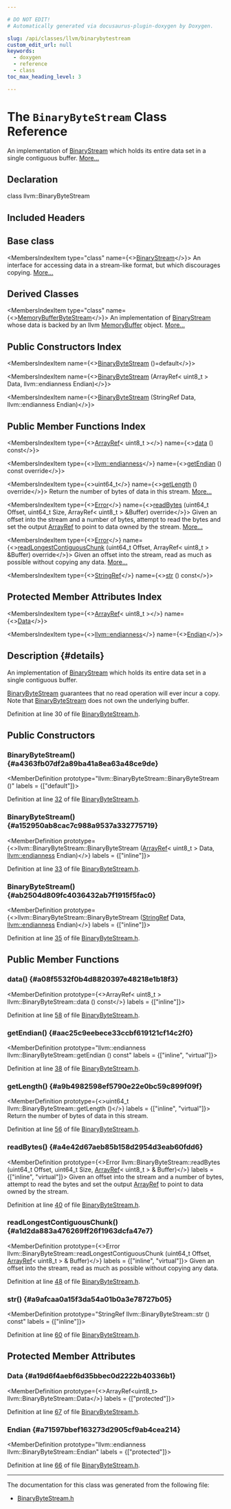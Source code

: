 ```yaml
---

# DO NOT EDIT!
# Automatically generated via docusaurus-plugin-doxygen by Doxygen.

slug: /api/classes/llvm/binarybytestream
custom_edit_url: null
keywords:
  - doxygen
  - reference
  - class
toc_max_heading_level: 3

---
```





# The `BinaryByteStream` Class Reference

<DoxygenPage pluginConfig={pluginConfig}>

An implementation of <a href="/docs/api/classes/llvm/binarystream">BinaryStream</a> which holds its entire data set in a single contiguous buffer. <a href="#details">More...</a>

## Declaration

<CodeBlock>class llvm::BinaryByteStream</CodeBlock>

## Included Headers

<IncludesList>
<IncludesListItem
  filePath="llvm/Support/BinaryByteStream.h"
  permalink="/docs/api/files/include/include/llvm/include/llvm/support/binarybytestream-h"
  isLocal="true" />
</IncludesList>

## Base class

<MembersIndex>

<MembersIndexItem
  type="class"
  name={<><a href="/docs/api/classes/llvm/binarystream">BinaryStream</a></>}>
An interface for accessing data in a stream-like format, but which discourages copying. <a href="/docs/api/classes/llvm/binarystream/#details">More...</a>
</MembersIndexItem>

</MembersIndex>

## Derived Classes

<MembersIndex>

<MembersIndexItem
  type="class"
  name={<><a href="/docs/api/classes/llvm/memorybufferbytestream">MemoryBufferByteStream</a></>}>
An implementation of <a href="/docs/api/classes/llvm/binarystream">BinaryStream</a> whose data is backed by an llvm <a href="/docs/api/classes/llvm/memorybuffer">MemoryBuffer</a> object. <a href="/docs/api/classes/llvm/memorybufferbytestream/#details">More...</a>
</MembersIndexItem>

</MembersIndex>

## Public Constructors Index

<MembersIndex>

<MembersIndexItem
  name={<><a href="#a4363fb07df2a89ba41a8ea63a48ce9de">BinaryByteStream</a> ()=default</>}>
</MembersIndexItem>

<MembersIndexItem
  name={<><a href="#a152950ab8cac7c988a9537a332775719">BinaryByteStream</a> (ArrayRef&lt; uint8&#95;t &gt; Data, llvm::endianness Endian)</>}>
</MembersIndexItem>

<MembersIndexItem
  name={<><a href="#ab2504d809fc4036432ab7f1915f5fac0">BinaryByteStream</a> (StringRef Data, llvm::endianness Endian)</>}>
</MembersIndexItem>

</MembersIndex>

## Public Member Functions Index

<MembersIndex>

<MembersIndexItem
  type={<><a href="/docs/api/classes/llvm/arrayref">ArrayRef</a>&lt; uint8&#95;t &gt;</>}
  name={<><a href="#a08f5532f0b4d8820397e48218e1b18f3">data</a> () const</>}>
</MembersIndexItem>

<MembersIndexItem
  type={<><a href="/docs/api/namespaces/llvm/#ae1e26e57357947b25e392fd18ab000db">llvm::endianness</a></>}
  name={<><a href="#aac25c9eebece33ccbf619121cf14c2f0">getEndian</a> () const override</>}>
</MembersIndexItem>

<MembersIndexItem
  type={<>uint64&#95;t</>}
  name={<><a href="#a9b4982598ef5790e22e0bc59c899f09f">getLength</a> () override</>}>
Return the number of bytes of data in this stream. <a href="#a9b4982598ef5790e22e0bc59c899f09f">More...</a>
</MembersIndexItem>

<MembersIndexItem
  type={<><a href="/docs/api/classes/llvm/error">Error</a></>}
  name={<><a href="#a4e42d67aeb85b158d2954d3eab60fdd6">readBytes</a> (uint64&#95;t Offset, uint64&#95;t Size, ArrayRef&lt; uint8&#95;t &gt; &amp;Buffer) override</>}>
Given an offset into the stream and a number of bytes, attempt to read the bytes and set the output <a href="/docs/api/classes/llvm/arrayref">ArrayRef</a> to point to data owned by the stream. <a href="#a4e42d67aeb85b158d2954d3eab60fdd6">More...</a>
</MembersIndexItem>

<MembersIndexItem
  type={<><a href="/docs/api/classes/llvm/error">Error</a></>}
  name={<><a href="#a1d2da883a476269ff26f1963dcfa47e7">readLongestContiguousChunk</a> (uint64&#95;t Offset, ArrayRef&lt; uint8&#95;t &gt; &amp;Buffer) override</>}>
Given an offset into the stream, read as much as possible without copying any data. <a href="#a1d2da883a476269ff26f1963dcfa47e7">More...</a>
</MembersIndexItem>

<MembersIndexItem
  type={<><a href="/docs/api/classes/llvm/stringref">StringRef</a></>}
  name={<><a href="#a9afcaa0a15f3da54a01b0a3e78727b05">str</a> () const</>}>
</MembersIndexItem>

</MembersIndex>

## Protected Member Attributes Index

<MembersIndex>

<MembersIndexItem
  type={<><a href="/docs/api/classes/llvm/arrayref">ArrayRef</a>&lt; uint8&#95;t &gt;</>}
  name={<><a href="#a19d6f4aebf6d35bbec0d2222b40336b1">Data</a></>}>
</MembersIndexItem>

<MembersIndexItem
  type={<><a href="/docs/api/namespaces/llvm/#ae1e26e57357947b25e392fd18ab000db">llvm::endianness</a></>}
  name={<><a href="#a71597bbef163273d2905cf9ab4cea214">Endian</a></>}>
</MembersIndexItem>

</MembersIndex>

## Description {#details}

An implementation of <a href="/docs/api/classes/llvm/binarystream">BinaryStream</a> which holds its entire data set in a single contiguous buffer.

<a href="/docs/api/classes/llvm/binarybytestream">BinaryByteStream</a> guarantees that no read operation will ever incur a copy. Note that <a href="/docs/api/classes/llvm/binarybytestream">BinaryByteStream</a> does not own the underlying buffer.

Definition at line 30 of file <a href="/docs/api/files/include/include/llvm/include/llvm/support/binarybytestream-h">BinaryByteStream.h</a>.

<SectionDefinition>

## Public Constructors

### BinaryByteStream() {#a4363fb07df2a89ba41a8ea63a48ce9de}

<MemberDefinition
  prototype="llvm::BinaryByteStream::BinaryByteStream ()"
  labels = {["default"]}>

Definition at line <a href="/docs/api/files/include/include/llvm/include/llvm/support/binarybytestream-h/#l00032">32</a> of file <a href="/docs/api/files/include/include/llvm/include/llvm/support/binarybytestream-h">BinaryByteStream.h</a>.
</MemberDefinition>

### BinaryByteStream() {#a152950ab8cac7c988a9537a332775719}

<MemberDefinition
  prototype={<>llvm::BinaryByteStream::BinaryByteStream (<a href="/docs/api/classes/llvm/arrayref">ArrayRef</a>&lt; uint8&#95;t &gt; Data, <a href="/docs/api/namespaces/llvm/#ae1e26e57357947b25e392fd18ab000db">llvm::endianness</a> Endian)</>}
  labels = {["inline"]}>

Definition at line <a href="/docs/api/files/include/include/llvm/include/llvm/support/binarybytestream-h/#l00033">33</a> of file <a href="/docs/api/files/include/include/llvm/include/llvm/support/binarybytestream-h">BinaryByteStream.h</a>.
</MemberDefinition>

### BinaryByteStream() {#ab2504d809fc4036432ab7f1915f5fac0}

<MemberDefinition
  prototype={<>llvm::BinaryByteStream::BinaryByteStream (<a href="/docs/api/classes/llvm/stringref">StringRef</a> Data, <a href="/docs/api/namespaces/llvm/#ae1e26e57357947b25e392fd18ab000db">llvm::endianness</a> Endian)</>}
  labels = {["inline"]}>

Definition at line <a href="/docs/api/files/include/include/llvm/include/llvm/support/binarybytestream-h/#l00035">35</a> of file <a href="/docs/api/files/include/include/llvm/include/llvm/support/binarybytestream-h">BinaryByteStream.h</a>.
</MemberDefinition>

</SectionDefinition>

<SectionDefinition>

## Public Member Functions

### data() {#a08f5532f0b4d8820397e48218e1b18f3}

<MemberDefinition
  prototype={<>ArrayRef&lt; uint8&#95;t &gt; llvm::BinaryByteStream::data () const</>}
  labels = {["inline"]}>

Definition at line <a href="/docs/api/files/include/include/llvm/include/llvm/support/binarybytestream-h/#l00058">58</a> of file <a href="/docs/api/files/include/include/llvm/include/llvm/support/binarybytestream-h">BinaryByteStream.h</a>.
</MemberDefinition>

### getEndian() {#aac25c9eebece33ccbf619121cf14c2f0}

<MemberDefinition
  prototype="llvm::endianness llvm::BinaryByteStream::getEndian () const"
  labels = {["inline", "virtual"]}>

Definition at line <a href="/docs/api/files/include/include/llvm/include/llvm/support/binarybytestream-h/#l00038">38</a> of file <a href="/docs/api/files/include/include/llvm/include/llvm/support/binarybytestream-h">BinaryByteStream.h</a>.
</MemberDefinition>

### getLength() {#a9b4982598ef5790e22e0bc59c899f09f}

<MemberDefinition
  prototype={<>uint64&#95;t llvm::BinaryByteStream::getLength ()</>}
  labels = {["inline", "virtual"]}>
Return the number of bytes of data in this stream.

Definition at line <a href="/docs/api/files/include/include/llvm/include/llvm/support/binarybytestream-h/#l00056">56</a> of file <a href="/docs/api/files/include/include/llvm/include/llvm/support/binarybytestream-h">BinaryByteStream.h</a>.
</MemberDefinition>

### readBytes() {#a4e42d67aeb85b158d2954d3eab60fdd6}

<MemberDefinition
  prototype={<>Error llvm::BinaryByteStream::readBytes (uint64&#95;t Offset, uint64&#95;t Size, <a href="/docs/api/classes/llvm/arrayref">ArrayRef</a>&lt; uint8&#95;t &gt; &amp; Buffer)</>}
  labels = {["inline", "virtual"]}>
Given an offset into the stream and a number of bytes, attempt to read the bytes and set the output <a href="/docs/api/classes/llvm/arrayref">ArrayRef</a> to point to data owned by the stream.

Definition at line <a href="/docs/api/files/include/include/llvm/include/llvm/support/binarybytestream-h/#l00040">40</a> of file <a href="/docs/api/files/include/include/llvm/include/llvm/support/binarybytestream-h">BinaryByteStream.h</a>.
</MemberDefinition>

### readLongestContiguousChunk() {#a1d2da883a476269ff26f1963dcfa47e7}

<MemberDefinition
  prototype={<>Error llvm::BinaryByteStream::readLongestContiguousChunk (uint64&#95;t Offset, <a href="/docs/api/classes/llvm/arrayref">ArrayRef</a>&lt; uint8&#95;t &gt; &amp; Buffer)</>}
  labels = {["inline", "virtual"]}>
Given an offset into the stream, read as much as possible without copying any data.

Definition at line <a href="/docs/api/files/include/include/llvm/include/llvm/support/binarybytestream-h/#l00048">48</a> of file <a href="/docs/api/files/include/include/llvm/include/llvm/support/binarybytestream-h">BinaryByteStream.h</a>.
</MemberDefinition>

### str() {#a9afcaa0a15f3da54a01b0a3e78727b05}

<MemberDefinition
  prototype="StringRef llvm::BinaryByteStream::str () const"
  labels = {["inline"]}>

Definition at line <a href="/docs/api/files/include/include/llvm/include/llvm/support/binarybytestream-h/#l00060">60</a> of file <a href="/docs/api/files/include/include/llvm/include/llvm/support/binarybytestream-h">BinaryByteStream.h</a>.
</MemberDefinition>

</SectionDefinition>

<SectionDefinition>

## Protected Member Attributes

### Data {#a19d6f4aebf6d35bbec0d2222b40336b1}

<MemberDefinition
  prototype={<>ArrayRef&lt;uint8&#95;t&gt; llvm::BinaryByteStream::Data</>}
  labels = {["protected"]}>

Definition at line <a href="/docs/api/files/include/include/llvm/include/llvm/support/binarybytestream-h/#l00067">67</a> of file <a href="/docs/api/files/include/include/llvm/include/llvm/support/binarybytestream-h">BinaryByteStream.h</a>.
</MemberDefinition>

### Endian {#a71597bbef163273d2905cf9ab4cea214}

<MemberDefinition
  prototype="llvm::endianness llvm::BinaryByteStream::Endian"
  labels = {["protected"]}>

Definition at line <a href="/docs/api/files/include/include/llvm/include/llvm/support/binarybytestream-h/#l00066">66</a> of file <a href="/docs/api/files/include/include/llvm/include/llvm/support/binarybytestream-h">BinaryByteStream.h</a>.
</MemberDefinition>

</SectionDefinition>

<hr/>

The documentation for this class was generated from the following file:

<ul>
<li><a href="/docs/api/files/include/include/llvm/include/llvm/support/binarybytestream-h">BinaryByteStream.h</a></li>
</ul>

</DoxygenPage>
